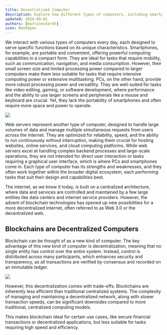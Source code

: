 ```yaml
---
title: Decentralized Computer
description: Explore how different types of computers, including smartphones, PCs, web servers, and blockchains, serve specific functions based on their unique characteristics. Understand the benefits and trade-offs of blockchain as a decentralized computer, ideal for secure transactions but less efficient and more complex than traditional centralized systems.
updated: 2024-09-01
authors: [martineckardt]
icon: BookOpen
---
```



We interact with various types of computers every day, each designed to serve specific functions based on its unique characteristics. Smartphones, for example, are portable and convenient, offering powerful computing capabilities in a compact form. They are ideal for tasks that require mobility, such as communication, navigation, and media consumption. However, their small screen size and limited processing power compared to larger computers make them less suitable for tasks that require intensive computing power or extensive multitasking. PCs, on the other hand, provide more robust processing power and versatility. They are well-suited for tasks like video editing, gaming, or software development, where performance and the ability to use larger screens and peripherals like a mouse and keyboard are crucial. Yet, they lack the portability of smartphones and often require more space and power to operate.

![](/common-images/blockchain-basics/decentralized-computer/different-kinds-of-computer.png)

Web servers represent another type of computer, designed to handle large volumes of data and manage multiple simultaneous requests from users across the internet. They are optimized for reliability, speed, and the ability to run continuously without interruption, making them crucial for hosting websites, online services, and cloud computing platforms. While web servers excel at handling complex backend processes and large-scale operations, they are not intended for direct user interaction or tasks requiring a graphical user interface, which is where PCs and smartphones come in. Each type of computer has its strengths and weaknesses, and they often work together within the broader digital ecosystem, each performing tasks that suit their design and capabilities best.

The internet, as we know it today, is built on a centralized architecture, where data and services are controlled and maintained by a few large entities like data centers and internet service providers. However, the advent of <GlossaryTerm>blockchain</GlossaryTerm> technologies has opened up new possibilities for a more decentralized internet, often referred to as Web 3.0 or the decentralized web.

## Blockchains are Decentralized Computers

Blockchain can be thought of as a new kind of computer. The key advantage of this new kind of computer is decentralization, meaning that no single entity has control over the entire system. Instead, control is distributed across many participants, which enhances security and transparency, as all transactions are verified by <GlossaryTerm>consensus</GlossaryTerm> and recorded on an immutable <GlossaryTerm>ledger</GlossaryTerm>. 

![](/common-images/blockchain-basics/decentralized-computer/blockchain-computer.png)

However, this decentralization comes with trade-offs. Blockchains are inherently less efficient than traditional centralized systems. The complexity of managing and maintaining a decentralized network, along with slower transaction speeds, can be significant downsides compared to more traditional, centralized computing models. 

This makes blockchain ideal for certain use cases, like secure financial transactions or decentralized applications, but less suitable for tasks requiring high speed and efficiency.
